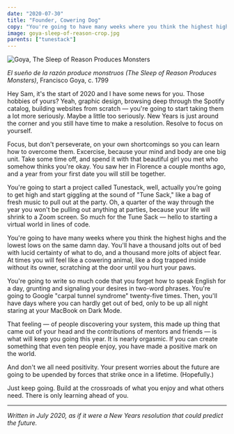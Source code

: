 ```yaml
---
date: "2020-07-30"
title: "Founder, Cowering Dog"
copy: "You're going to have many weeks where you think the highest highs and the lowest lows on the same damn day. At times you will feel like a cowering animal, like a dog trapped inside without its owner, scratching at the door."
image: goya-sleep-of-reason-crop.jpg
parents: ["tunestack"]
---
```


![Goya, The Sleep of Reason Produces Monsters](goya-sleep-of-reason.jpg)

*El sueño de la razón produce monstruos (The Sleep of Reason Produces Monsters)*, Francisco Goya, c. 1799

Hey Sam, it's the start of 2020 and I have some news for you. Those hobbies of yours? Yeah, graphic design, browsing deep through the Spotify catalog, building websites from scratch — you're going to start taking them a lot more seriously. Maybe a little too seriously. New Years is just around the corner and you still have time to make a resolution. Resolve to focus on yourself.

Focus, but don't perseverate, on your own shortcomings so you can learn how to overcome them. Excercise, because your mind and body are one big unit. Take some time off, and spend it with that beautiful girl you met who somehow thinks you're okay. You saw her in Florence a couple months ago, and a year from your first date you will still be together.

You're going to start a project called Tunestack, well, actually you’re going to get high and start giggling at the sound of "Tune Sack," like a bag of fresh music to pull out at the party. Oh, a quarter of the way through the year you won't be pulling out anything at parties, because your life will shrink to a Zoom screen. So much for the Tune Sack — hello to starting a virtual world in lines of code.

You're going to have many weeks where you think the highest highs and the lowest lows on the same damn day. You'll have a thousand jolts out of bed with lucid certainty of what to do, and a thousand more jolts of abject fear. At times you will feel like a cowering animal, like a dog trapped inside without its owner, scratching at the door until you hurt your paws.

You're going to write so much code that you forget how to speak English for a day, grunting and signaling your desires in two-word phrases. You're going to Google "carpal tunnel syndrome" twenty-five times. Then, you'll have days where you can hardly get out of bed, only to be up all night staring at your MacBook on Dark Mode.

That feeling — of people discovering your system, this made up thing that came out of your head and the contributions of mentors and friends — is what will keep you going this year. It is nearly orgasmic. If you can create something that even ten people enjoy, you have made a positive mark on the world.

And don't we all need positivity. Your present worries about the future are going to be upended by forces that strike once in a lifetime. (Hopefully.)

Just keep going. Build at the crossroads of what you enjoy and what others need. There is only learning ahead of you.

---

*Written in July 2020, as if it were a New Years resolution that could predict the future.*
